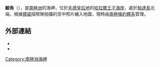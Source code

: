 {{coord|69|36|S|38|16|E|source:GNIS|display=title}}

'''鯨角'''（{{lang-nn|Kvalodden}}），是[[南極洲|南極洲]]的海岬，位於[[毛德皇后地|毛德皇后地]]的[[哈拉爾王子海岸|哈拉爾王子海岸]]，處於[[帕達島|帕達島]]北端，根據[[挪威|挪威]]探險隊拍攝的空中照片繪入地圖，現時由[[南極條約體系|南極條約體系]]管理。

==外部連結==
*{{cite gnis | type = antarid | id = 8273| name = Kujira Point | accessdate = 2013-05-20}}
*{{usgs-gazetteer|id=8273}}

{{Antarctica-geo-stub}}
[[Category:南極洲海岬|Category:南極洲海岬]]